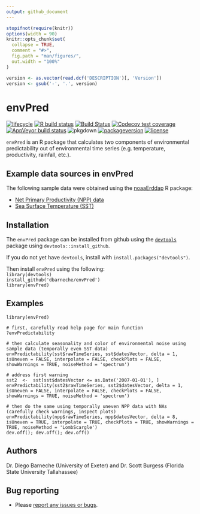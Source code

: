 ```yaml
---
output: github_document
---
```


<!-- README.md is generated from README.Rmd. Please edit that file -->

```r
stopifnot(require(knitr))
options(width = 90)
knitr::opts_chunk$set(
  collapse = TRUE,
  comment = "#>",
  fig.path = "man/figures/",
  out.width = "100%"
)
```

```r
version <- as.vector(read.dcf('DESCRIPTION')[, 'Version'])
version <- gsub('-', '.', version)
```

# envPred

<!-- badges: start -->
[![lifecycle](https://img.shields.io/badge/lifecycle-maturing-blue.svg)](https://www.tidyverse.org/lifecycle/#maturing)
[![R build status](https://github.com/dbarneche/envPred/workflows/R-CMD-check/badge.svg)](https://github.com/dbarneche/envPred/actions)
[![Build Status](https://api.travis-ci.org/dbarneche/envPred.png?branch=master)](https://travis-ci.org/dbarneche/envPred)
[![Codecov test coverage](https://codecov.io/gh/dbarneche/envPred/branch/master/graph/badge.svg)](https://codecov.io/gh/dbarneche/envPred?branch=master)
[![AppVeyor build status](https://ci.appveyor.com/api/projects/status/github/dbarneche/envPred?branch=master&svg=true)](https://ci.appveyor.com/project/dbarneche/envPred)
![pkgdown](https://github.com/dbarneche/envPred/workflows/pkgdown/badge.svg)
[![packageversion](https://img.shields.io/badge/Package%20version-`r version`-orange.svg)](commits/master)
[![license](https://img.shields.io/badge/license-GPL--2-blue.svg)](https://www.gnu.org/licenses/old-licenses/gpl-2.0.html)
<!-- badges: end -->

`envPred` is an R package that calculates two components of environmental predictability out of environmental time series (e.g. temperature, productivity, rainfall, etc.).

## Example data sources in envPred 

The following sample data were obtained using the [noaaErddap](https://github.com/dbarneche/noaaErddap/) R package:

* [Net Primary Productivity (NPP) data](http://coastwatch.pfeg.noaa.gov/erddap/griddap/erdPPbfp18day.html)
* [Sea Surface Temperature (SST)](http://www.esrl.noaa.gov/psd/data/gridded/data.noaa.oisst.v2.highres.html)

## Installation

The `envPred` package can be installed from github using the [`devtools`](https://cran.r-project.org/web/packages/devtools/index.html) package using `devtools::install_github`.

If you do not yet have `devtools`, install with `install.packages("devtools")`.

Then install `envPred` using the following:  
`library(devtools)`  
`install_github('dbarneche/envPred')`  
`library(envPred)`

## Examples

```
library(envPred)

# first, carefully read help page for main function
?envPredictability

# then calculate seasonality and color of environmental noise using sample data (temporally even SST data)
envPredictability(sst$rawTimeSeries, sst$datesVector, delta = 1, isUneven = FALSE, interpolate = FALSE, checkPlots = FALSE, showWarnings = TRUE, noiseMethod = 'spectrum')

# address first warning
sst2  <-  sst[sst$datesVector <= as.Date('2007-01-01'), ]
envPredictability(sst2$rawTimeSeries, sst2$datesVector, delta = 1, isUneven = FALSE, interpolate = FALSE, checkPlots = FALSE, showWarnings = TRUE, noiseMethod = 'spectrum')

# then do the same using temporally uneven NPP data with NAs (carefully check warnings, inspect plots)
envPredictability(npp$rawTimeSeries, npp$datesVector, delta = 8, isUneven = TRUE, interpolate = TRUE, checkPlots = TRUE, showWarnings = TRUE, noiseMethod = 'LombScargle')
dev.off(); dev.off(); dev.off()
```
## Authors

Dr. Diego Barneche (University of Exeter) and Dr. Scott Burgess (Florida State University Tallahassee)

## Bug reporting

* Please [report any issues or bugs](https://github.com/dbarneche/envPred/issues).
